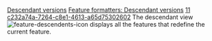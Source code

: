 [[Property:title|Descendant versions]]
[[Property:link_title|Feature formatters: Descendant versions]]
[[Property:weight|11]]
[[Property:uuid|c232a74a-7264-c8e1-4613-a65d75302602]]
The descendant view  [[Image:feature-descendents-icon]]  displays all the features that redefine the current feature. 


{{seealso|<br/>
[[Ancestor versions|Ancestor versions]]  }}





